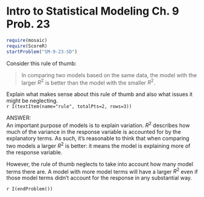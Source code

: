 Intro to Statistical Modeling Ch. 9 Prob. 23
========================================================
```r
require(mosaic)
require(ScoreR)
startProblem("SM-9-23-SD")
```
Consider this rule of thumb:

> In comparing two models based on the same data, the model with the larger $R^2$ is better than the model with the smaller $R^2$.

Explain what makes sense about this rule of thumb and also what issues
it might be neglecting.      
`r I(textItem(name="rule", totalPts=2, rows=3))`

<aside>
ANSWER:     
An important purpose of models is to explain variation.  $R^2$ describes how much of the variance in the response variable is accounted for by the explanatory terms.  As such, it's reasonable to think that when comparing two models a larger $R^2$ is better: it means the model is explaining more  of the response variable.

However, the rule of thumb neglects to take into account how many model terms there are.  A model with more model terms will have a larger $R^2$ even if those model terms didn't account for the response in any substantial way.  
</aside>

`r I(endProblem())`